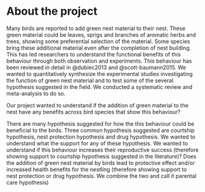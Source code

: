 # About the project

Many birds are reported to add green nest material to their nest. These green material could be leaves, sprigs and branches of aromatic herbs and trees, showing some preferential selection of the material. Some species bring these additional material even after the completion of nest building. This has led researchers to understand the functional benefits of this behaviour through both observation and experiments. This behaviour has been reviewed in detail in @dubiec2013 and @scott-baumann2015. We wanted to quantitatively synthesize the experimental studies investigating the function of green nest material and to test some of the several hypothesis suggested in the field. We conducted a systematic review and meta-analysis to do so.

Our project wanted to understand if the addition of green material to the nest have any benefits across bird species that show this behaviour?

There are many hypothesis suggested for how the this behaviour could be beneficial to the birds. Three common hypothesis suggested are courtship hypothesis, nest protection hypothesis and drug hypothesis. We wanted to understand what the support for any of these hypothesis. We wanted to understand if this behaviour increases their reproductive success (therefore showing support to courtship hypothesis suggested in the literature)? Does the addition of green nest material by birds lead to protective effect and/or increased health benefits for the nestling (therefore showing support to nest protection or drug hypothesis. We combine the two and call it parental care hypothesis)
